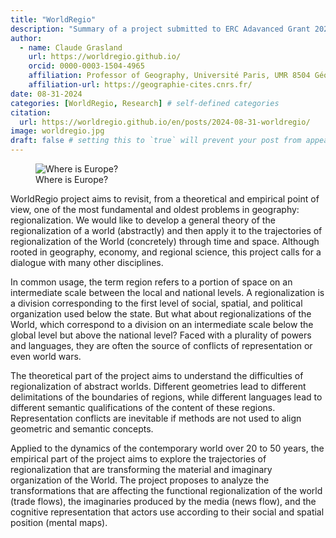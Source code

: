 ```yaml
---
title: "WorldRegio"
description: "Summary of a project submitted to ERC Adavanced Grant 2024"
author:
  - name: Claude Grasland
    url: https://worldregio.github.io/
    orcid: 0000-0003-1504-4965
    affiliation: Professor of Geography, Université Paris, UMR 8504 Géographie-cités
    affiliation-url: https://geographie-cites.cnrs.fr/
date: 08-31-2024
categories: [WorldRegio, Research] # self-defined categories
citation: 
  url: https://worldregio.github.io/en/posts/2024-08-31-worldregio/ 
image: worldregio.jpg
draft: false # setting this to `true` will prevent your post from appearing on your listing page until you're ready!
---
```



![Where is Europe?](worldregio.jpg)

WorldRegio project aims to revisit, from a theoretical and empirical point of view, one of the most fundamental and oldest problems in geography: regionalization. We would like to develop a general theory of the regionalization of a world (abstractly) and then apply it to the trajectories of regionalization of the World (concretely) through time and space. Although rooted in geography, economy, and regional science, this project calls for a dialogue with many other disciplines.

In common usage, the term region refers to a portion of space on an intermediate scale between the local and national levels. A regionalization is a division corresponding to the first level of social, spatial, and political organization used below the state. But what about regionalizations of the World, which correspond to a division on an intermediate scale below the global level but above the national level? Faced with a plurality of powers and languages, they are often the source of conflicts of representation or even world wars.

The theoretical part of the project aims to understand the difficulties of regionalization of abstract worlds. Different geometries lead to different delimitations of the boundaries of regions, while different languages lead to different semantic qualifications of the content of these regions. Representation conflicts are inevitable if methods are not used to align geometric and semantic concepts.

Applied to the dynamics of the contemporary world over 20 to 50 years, the empirical part of the project aims to explore the trajectories of regionalization that are transforming the material and imaginary organization of the World. The project proposes to analyze the transformations that are affecting the functional regionalization of the world (trade flows), the imaginaries produced by the media (news flow), and the cognitive representation that actors use according to their social and spatial position (mental maps).
